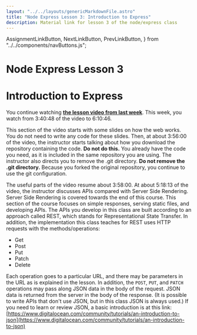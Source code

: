 ```yaml
---
layout: "../../layouts/genericMarkdownFile.astro"
title: "Node Express Lesson 3: Introduction to Express"
description: Material link for lesson 3 of the node/express class
---
```


  AssignmentLinkButton,
  NextLinkButton,
  PrevLinkButton,
} from "../../components/navButtons.js";

# Node Express Lesson 3

# Introduction to Express

You continue watching **[the lesson video from last week](https://youtu.be/Oe421EPjeBE?t=13246)**. This week, you watch from 3:40:48 of the video to 6:10:46.

This section of the video starts with some slides on how the web works. You do not need to write any code for these slides. Then, at about 3:56:00 of the video, the instructor starts talking about how you download the repository containing the code. **Do not do this.** You already have the code you need, as it is included in the same repository you are using. The instructor also directs you to remove the .git directory. **Do not remove the .git directory.** Because you forked the original repository, you continue to use the git configuration.

The useful parts of the video resume about 3:58:00. At about 5:18:13 of the video, the instructor discusses APIs compared with Server Side Rendering. Server Side Rendering is covered towards the end of this course. This section of the course focuses on simple responses, serving static files, and developing APIs. The APIs you develop in this class are built according to an approach called REST, which stands for Representational State Transfer. In addition, the implementation this class teaches for REST uses HTTP requests with the methods/operations:

- Get
- Post
- Put
- Patch
- Delete

Each operation goes to a particular URL, and there may be parameters in the URL as is explained in the lesson. In addition, the `POST`, `PUT`, and `PATCH` operations may pass along JSON data in the body of the request. JSON data is returned from the server in the body of the response. (It is possible to write APIs that don't use JSON, but in this class JSON is always used.) If you need to learn or review JSON, a basic introduction is at this link: [https://www.digitalocean.com/community/tutorials/an-introduction-to-json](https://www.digitalocean.com/community/tutorials/an-introduction-to-json)

<div className="flex justify-evenly">
  <PrevLinkButton link="/node-express/lesson2-m1" />
  <AssignmentLinkButton link="/node-express/lesson3-a1" />
  <NextLinkButton link="/node-express/lesson4-m1" />
</div>
